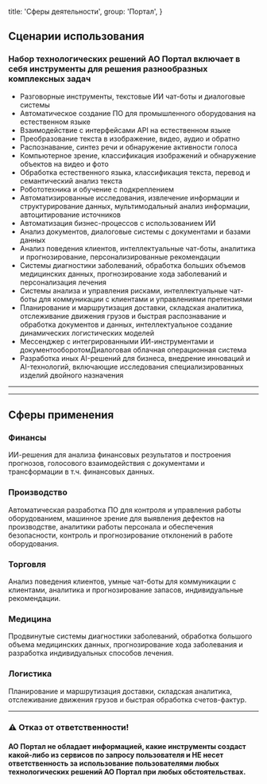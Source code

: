 
  title: 'Сферы деятельности',
  group: 'Портал',
}

## Сценарии использования
### Набор технологических решений АО Портал включает в себя инструменты для решения разнообразных комплексных задач

- Разговорные инструменты, текстовые ИИ чат-боты и диалоговые системы
- Автоматическое создание ПО для промышленного оборудования на естественном языке
- Взаимодействие с интерфейсами API на естественном языке
- Преобразование текста в изображение, видео, аудио и обратно
- Распознавание, синтез речи и обнаружение активности голоса
- Компьютерное зрение, классификация изображений и обнаружение объектов на видео и фото
- Обработка естественного языка, классификация текста, перевод и семантический анализ текста
- Робототехника и обучение с подкреплением
- Автоматизированные исследования, извлечение информации и структурирование данных, мультимодальный анализ информации, автоцитирование источников
- Автоматизация бизнес-процессов с использованием ИИ
- Анализ документов, диалоговые системы с документами и базами данных
- Анализ поведения клиентов, интеллектуальные чат-боты, аналитика и прогнозирование, персонализированные рекомендации
- Системы диагностики заболеваний, обработка больших объемов медицинских данных, прогнозирование хода заболеваний и персонализация лечения
- Системы анализа и управления рисками, интеллектуальные чат-боты для коммуникации с клиентами и управлениями претензиями
- Планирование и маршрутизация доставки, складская аналитика, отслеживание движения грузов и быстрая распознавание и обработка документов и данных, интеллектуальное создание динамических логистических моделей
- Мессенджер с интегрированными ИИ-инструментами и документооборотомДиалоговая облачная операционная система
- Разработка иных AI-решений для бизнеса, внедрение инноваций и AI-технологий, включающие исследования специализированных изделий двойного назначения

---
---

## Сферы применения

### Финансы
ИИ-решения для анализа финансовых результатов и построения прогнозов, голосового взаимодействия с документами и трансформации в т.ч. финансовых данных.
### Производство
Автоматическая разработка ПО для контроля и управления работы оборудованием, машинное зрение для выявления дефектов на производстве, аналитики работы персонала и обеспечения безопасности, контроль и прогнозирование отклонений в работе оборудования. 
### Торговля
Анализ поведения клиентов, умные чат-боты для коммуникации с клиентами, аналитика и прогнозирование запасов, индивидуальные рекомендации. 
### Медицина
Продвинутые системы диагностики заболеваний, обработка большого объема медицинских данных, прогнозирование хода заболевания и разработка индивидуальных способов лечения. 
### Логистика
Планирование и маршрутизация доставки, складская аналитика, отслеживание движения грузов и быстрая обработка счетов-фактур.


---

### ⚠️ Отказ от ответственности!
#### АО Портал не обладает информацией, какие инструменты создаст какой-либо из сервисов по запросу пользователя и НЕ несет ответственность за использование пользователями любых технологических решений АО Портал при любых обстоятельствах.

